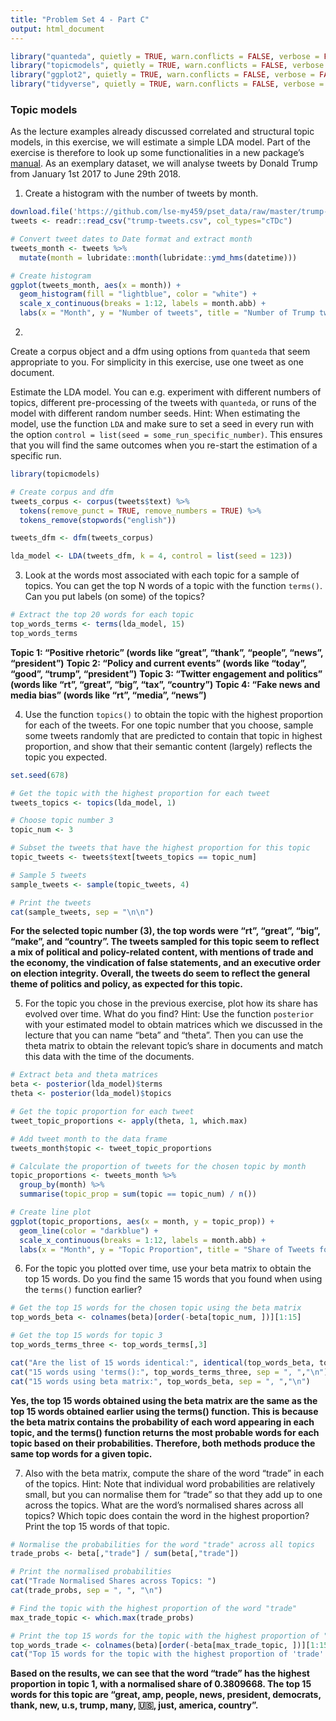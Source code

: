 ```yaml
---
title: "Problem Set 4 - Part C"
output: html_document
---
```


```r
library("quanteda", quietly = TRUE, warn.conflicts = FALSE, verbose = FALSE)
library("topicmodels", quietly = TRUE, warn.conflicts = FALSE, verbose = FALSE)
library("ggplot2", quietly = TRUE, warn.conflicts = FALSE, verbose = FALSE)
library("tidyverse", quietly = TRUE, warn.conflicts = FALSE, verbose = FALSE)
```

### Topic models

As the lecture examples already discussed correlated and structural topic models, in this exercise, we will estimate a simple LDA model. Part of the exercise is therefore to look up some functionalities in a new package's [manual](https://cran.r-project.org/web/packages/topicmodels/topicmodels.pdf). As an exemplary dataset, we will analyse tweets by Donald Trump from January 1st 2017 to June 29th 2018. 

1. Create a histogram with the number of tweets by month.

```r
download.file('https://github.com/lse-my459/pset_data/raw/master/trump-tweets.csv', 'trump-tweets.csv')
tweets <- readr::read_csv("trump-tweets.csv", col_types="cTDc")

# Convert tweet dates to Date format and extract month
tweets_month <- tweets %>%
  mutate(month = lubridate::month(lubridate::ymd_hms(datetime)))

# Create histogram
ggplot(tweets_month, aes(x = month)) +
  geom_histogram(fill = "lightblue", color = "white") +
  scale_x_continuous(breaks = 1:12, labels = month.abb) +
  labs(x = "Month", y = "Number of tweets", title = "Number of Trump tweets by month")
```

2. 

Create a corpus object and a dfm using options from `quanteda` that seem appropriate to you. For simplicity in this exercise, use one tweet as one document.

Estimate the LDA model. You can e.g. experiment with different numbers of topics, different pre-processing of the tweets with `quanteda`, or runs of the model with different random number seeds. Hint: When estimating the model, use the function `LDA` and make sure to set a seed in every run with the option `control = list(seed = some_run_specific_number)`. This ensures that you will find the same outcomes when you re-start the estimation of a specific run.

```r

library(topicmodels)

# Create corpus and dfm
tweets_corpus <- corpus(tweets$text) %>%
  tokens(remove_punct = TRUE, remove_numbers = TRUE) %>%
  tokens_remove(stopwords("english")) 

tweets_dfm <- dfm(tweets_corpus)

lda_model <- LDA(tweets_dfm, k = 4, control = list(seed = 123))

```

3. Look at the words most associated with each topic for a sample of topics. You can get the top N words of a topic with the function `terms()`. Can you put labels (on some) of the topics?

```r

# Extract the top 20 words for each topic
top_words_terms <- terms(lda_model, 15)
top_words_terms

```
**Topic 1: "Positive rhetoric" (words like "great", "thank", "people", "news", "president")**
**Topic 2: "Policy and current events" (words like "today", "good", "trump", "president")**
**Topic 3: "Twitter engagement and politics" (words like "rt", "great", "big", "tax", "country")**
**Topic 4: "Fake news and media bias" (words like "rt", "media", "news")**

4. Use the function `topics()` to obtain the topic with the highest proportion for each of the tweets. For one topic number that you choose, sample some tweets randomly that are predicted to contain that topic in highest proportion, and show that their semantic content (largely) reflects the topic you expected.

```r
set.seed(678)

# Get the topic with the highest proportion for each tweet
tweets_topics <- topics(lda_model, 1)

# Choose topic number 3
topic_num <- 3

# Subset the tweets that have the highest proportion for this topic
topic_tweets <- tweets$text[tweets_topics == topic_num]

# Sample 5 tweets
sample_tweets <- sample(topic_tweets, 4)

# Print the tweets
cat(sample_tweets, sep = "\n\n")


```
**For the selected topic number (3), the top words were "rt", "great", "big", "make", and "country". The tweets sampled for this topic seem to reflect a mix of political and policy-related content, with mentions of trade and the economy, the vindication of false statements, and an executive order on election integrity. Overall, the tweets do seem to reflect the general theme of politics and policy, as expected for this topic.**

5. For the topic you chose in the previous exercise, plot how its share has evolved over time. What do you find? Hint: Use the function `posterior` with your estimated model to obtain matrices which we discussed in the lecture that you can name "beta" and "theta". Then you can use the theta matrix to obtain the relevant topic's share in documents and match this data with the time of the documents.

```r
# Extract beta and theta matrices
beta <- posterior(lda_model)$terms
theta <- posterior(lda_model)$topics

# Get the topic proportion for each tweet
tweet_topic_proportions <- apply(theta, 1, which.max)

# Add tweet month to the data frame
tweets_month$topic <- tweet_topic_proportions

# Calculate the proportion of tweets for the chosen topic by month
topic_proportions <- tweets_month %>%
  group_by(month) %>%
  summarise(topic_prop = sum(topic == topic_num) / n())

# Create line plot
ggplot(topic_proportions, aes(x = month, y = topic_prop)) +
  geom_line(color = "darkblue") +
  scale_x_continuous(breaks = 1:12, labels = month.abb) +
  labs(x = "Month", y = "Topic Proportion", title = "Share of Tweets for Selected Topic Over Time")


```

6. For the topic you plotted over time, use your beta matrix to obtain the top 15 words. Do you find the same 15 words that you found when using the `terms()` function earlier?

```r

# Get the top 15 words for the chosen topic using the beta matrix
top_words_beta <- colnames(beta)[order(-beta[topic_num, ])][1:15]

# Get the top 15 words for topic 3
top_words_terms_three <- top_words_terms[,3]

cat("Are the list of 15 words identical:", identical(top_words_beta, top_words_terms_three),"\n")
cat("15 words using 'terms():", top_words_terms_three, sep = ", ","\n")
cat("15 words using beta matrix:", top_words_beta, sep = ", ","\n")


```
**Yes, the top 15 words obtained using the beta matrix are the same as the top 15 words obtained earlier using the terms() function. This is because the beta matrix contains the probability of each word appearing in each topic, and the terms() function returns the most probable words for each topic based on their probabilities. Therefore, both methods produce the same top words for a given topic.**

7. Also with the beta matrix, compute the share of the word "trade" in each of the topics. Hint: Note that individual word probabilities are relatively small, but you can normalise them for "trade" so that they add up to one across the topics. What are the word's normalised shares across all topics? Which topic does contain the word in the highest proportion? Print the top 15 words of that topic.

```r
# Normalise the probabilities for the word "trade" across all topics
trade_probs <- beta[,"trade"] / sum(beta[,"trade"])

# Print the normalised probabilities
cat("Trade Normalised Shares across Topics: ")
cat(trade_probs, sep = ", ", "\n")

# Find the topic with the highest proportion of the word "trade"
max_trade_topic <- which.max(trade_probs)

# Print the top 15 words for the topic with the highest proportion of "trade"
top_words_trade <- colnames(beta)[order(-beta[max_trade_topic, ])][1:15]
cat("Top 15 words for the topic with the highest proportion of 'trade':", top_words_trade, sep = ", ")


```
**Based on the results, we can see that the word "trade" has the highest proportion in topic 1, with a normalised share of 0.3809668. The top 15 words for this topic are "great, amp, people, news, president, democrats, thank, new, u.s, trump, many, 🇺🇸, just, america, country".**
